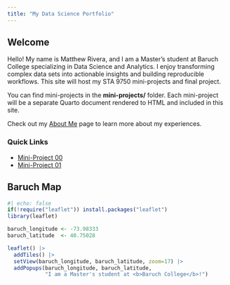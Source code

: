 ```yaml
---
title: "My Data Science Portfolio"
---
```


## Welcome

Hello! My name is Matthew Rivera, and I am a Master's student at Baruch College specializing in Data Science and Analytics. I enjoy transforming complex data sets into actionable insights and building reproducible workflows. This site will host my STA 9750 mini-projects and final project.

You can find mini-projects in the **mini-projects/** folder. Each mini-project will be a separate Quarto document rendered to HTML and included in this site.

Check out my [About Me](about.qmd) page to learn more about my experiences.

### Quick Links
- [Mini-Project 00](projects/mp00_template.qmd) 
- [Mini-Project 01](mp01.qmd)

## Baruch Map

```r
#| echo: false
if(!require("leaflet")) install.packages("leaflet")
library(leaflet)

baruch_longitude <- -73.98333
baruch_latitude  <- 40.75028

leaflet() |>
  addTiles() |>
  setView(baruch_longitude, baruch_latitude, zoom=17) |>
  addPopups(baruch_longitude, baruch_latitude, 
            "I am a Master's student at <b>Baruch College</b>!")
```
